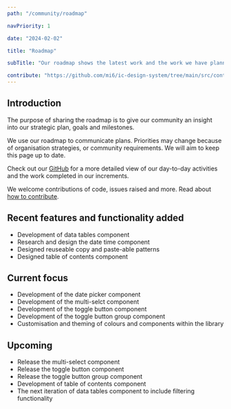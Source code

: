 ```yaml
---
path: "/community/roadmap"

navPriority: 1

date: "2024-02-02"

title: "Roadmap"

subTitle: "Our roadmap shows the latest work and the work we have planned."

contribute: "https://github.com/mi6/ic-design-system/tree/main/src/content/structured/community/roadmap.mdx"
---
```


## Introduction

The purpose of sharing the roadmap is to give our community an insight into our strategic plan, goals and milestones.

We use our roadmap to communicate plans. Priorities may change because of organisation strategies, or community requirements. We will aim to keep this page up to date.

Check out our [GitHub](https://github.com/orgs/mi6/projects/2/views/1) for a more detailed view of our day-to-day activities and the work completed in our increments.

We welcome contributions of code, issues raised and more. Read about [how to contribute](/community/contribute).

## Recent features and functionality added

- Development of data tables component
- Research and design the date time component
- Designed reuseable copy and paste-able patterns
- Designed table of contents component

## Current focus

- Development of the date picker component
- Development of the multi-selct component
- Development of the toggle button component
- Development of the toggle button group component
- Customisation and theming of colours and components within the library

## Upcoming

- Release the multi-select component
- Release the toggle button component
- Release the toggle button group component
- Development of table of contents component
- The next iteration of data tables component to include filtering functionality
